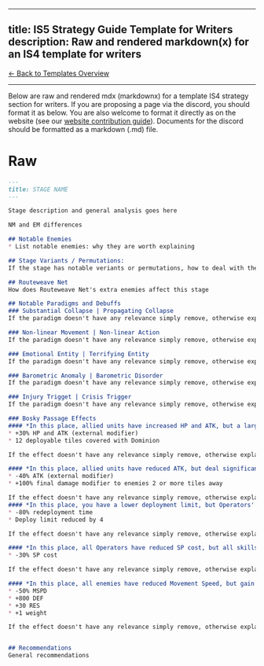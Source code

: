 
---
title: IS5 Strategy Guide Template for Writers
description: Raw and rendered markdown(x) for an IS4 template for writers
---

<div class="back-button-container">
  <a href="/templates/overview/" class="back-button">
    <span class="back-arrow">←</span>
    <span class="back-text">Back to Templates Overview</span>
  </a>
</div>

---

Below are raw and rendered mdx (markdownx) for a template IS4 strategy section for writers. If you are proposing a page via the discord, you should format it as below. You are also welcome to format it directly as on the website (see our [website contribution guide](https://is-central.github.io/contribute/)). Documents for the discord should be formatted as a markdown (.md) file.

# Raw

```md
---
title: STAGE NAME
---

Stage description and general analysis goes here

NM and EM differences

## Notable Enemies
* List notable enemies: why they are worth explaining

## Stage Variants / Permutations:
If the stage has notable veriants or permutations, how to deal with them

## Routeweave Net
How does Routeweave Net's extra enemies affect this stage

## Notable Paradigms and Debuffs
### Substantial Collapse | Propagating Collapse
If the paradigm doesn't have any relevance simply remove, otherwise explain how it affects particularly this stage over others.

### Non-linear Movement | Non-linear Action
If the paradigm doesn't have any relevance simply remove, otherwise explain how it affects particularly this stage over others.

### Emotional Entity | Terrifying Entity
If the paradigm doesn't have any relevance simply remove, otherwise explain how it affects particularly this stage over others.

### Barometric Anomaly | Barometric Disorder
If the paradigm doesn't have any relevance simply remove, otherwise explain how it affects particularly this stage over others.

### Injury Trigget | Crisis Trigger
If the paradigm doesn't have any relevance simply remove, otherwise explain how it affects particularly this stage over others.

### Bosky Passage Effects
#### *In this place, allied units have increased HP and ATK, but a large amount of [Dominion] will appear in battles*
* +30% HP and ATK (external modifier)
* 12 deployable tiles covered with Dominion

If the effect doesn't have any relevance simply remove, otherwise explain how it affects particularly this stage over others.

#### *In this place, allied units have reduced ATK, but deal significantly more damage to enemies 2 or more tiles away*
* -40% ATK (external modifier)
* +100% final damage modifier to enemies 2 or more tiles away

If the effect doesn't have any relevance simply remove, otherwise explain how it affects particularly this stage over others.
#### *In this place, you have a lower deployment limit, but Operators' Redeployment Time is greatly reduced*
* -80% redeployment time
* Deploy limit reduced by 4

If the effect doesn't have any relevance simply remove, otherwise explain how it affects particularly this stage over others.

#### *In this place, all Operators have reduced SP cost, but all skills activate automatically*
* -30% SP cost

If the effect doesn't have any relevance simply remove, otherwise explain how it affects particularly this stage over others.

#### *In this place, all enemies have reduced Movement Speed, but gain increased Weight, DEF, and RES*
* -50% MSPD
* +800 DEF
* +30 RES
* +1 weight

If the effect doesn't have any relevance simply remove, otherwise explain how it affects particularly this stage over others.


## Recommendations
General recommendations

```


